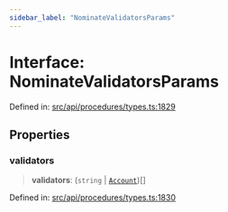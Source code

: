 ```yaml
---
sidebar_label: "NominateValidatorsParams"
---
```


# Interface: NominateValidatorsParams

Defined in: [src/api/procedures/types.ts:1829](https://github.com/PolymeshAssociation/polymesh-sdk/blob/bee6a2fe7a8ce5db42a6982e793782182cde2153/src/api/procedures/types.ts#L1829)

## Properties

### validators

> **validators**: (`string` \| [`Account`](../../../entities/Account/classes/Account.mdx))[]

Defined in: [src/api/procedures/types.ts:1830](https://github.com/PolymeshAssociation/polymesh-sdk/blob/bee6a2fe7a8ce5db42a6982e793782182cde2153/src/api/procedures/types.ts#L1830)
